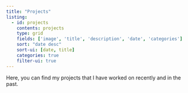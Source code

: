 ```yaml
---
title: "Projects"
listing: 
  - id: projects
    contents: projects
    type: grid
    fields: ['image', 'title', 'description', 'date', 'categories']
    sort: "date desc"
    sort-ui: [date, title]
    categories: true
    filter-ui: true
---
```


Here, you can find my projects that I have worked on recently and in the past.

:::{#projects}
:::